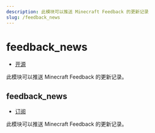 ```yaml
---
description: 此模块可以推送 Minecraft Feedback 的更新记录
slug: /feedback_news
---
```


# feedback_news

-   [开源](help/faq#为什么有些模块没有开源)

此模块可以推送 Minecraft Feedback 的更新记录。

## feedback_news

-   [订阅](/docs/help/reading#命令类型)

此模块可以推送 Minecraft Feedback 的更新记录。